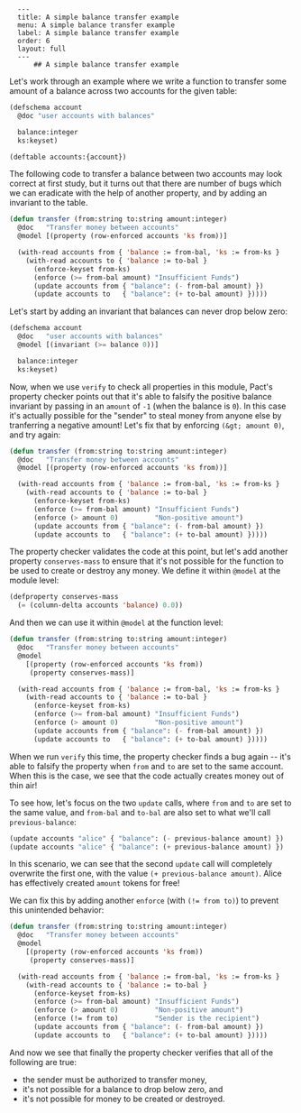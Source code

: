       ---
      title: A simple balance transfer example
      menu: A simple balance transfer example
      label: A simple balance transfer example
      order: 6
      layout: full
      ---
          ## A simple balance transfer example

Let's work through an example where we write a function to transfer some amount
of a balance across two accounts for the given table:

```lisp
(defschema account
  @doc "user accounts with balances"

  balance:integer
  ks:keyset)

(deftable accounts:{account})
```

The following code to transfer a balance between two accounts may look correct
at first study, but it turns out that there are number of bugs which we can
eradicate with the help of another property, and by adding an invariant to the
table.

```lisp
(defun transfer (from:string to:string amount:integer)
  @doc   "Transfer money between accounts"
  @model [(property (row-enforced accounts 'ks from))]

  (with-read accounts from { 'balance := from-bal, 'ks := from-ks }
    (with-read accounts to { 'balance := to-bal }
      (enforce-keyset from-ks)
      (enforce (>= from-bal amount) "Insufficient Funds")
      (update accounts from { "balance": (- from-bal amount) })
      (update accounts to   { "balance": (+ to-bal amount) }))))
```

Let's start by adding an invariant that balances can never drop below zero:

```lisp
(defschema account
  @doc   "user accounts with balances"
  @model [(invariant (>= balance 0))]

  balance:integer
  ks:keyset)
```

Now, when we use `verify` to check all properties in this module, Pact's
property checker points out that it's able to falsify the positive balance
invariant by passing in an `amount` of `-1` (when the balance is `0`). In this
case it's actually possible for the "sender" to steal money from anyone else by
tranferring a negative amount! Let's fix that by enforcing `(&gt; amount 0)`,
and try again:

```lisp
(defun transfer (from:string to:string amount:integer)
  @doc   "Transfer money between accounts"
  @model [(property (row-enforced accounts 'ks from))]

  (with-read accounts from { 'balance := from-bal, 'ks := from-ks }
    (with-read accounts to { 'balance := to-bal }
      (enforce-keyset from-ks)
      (enforce (>= from-bal amount) "Insufficient Funds")
      (enforce (> amount 0)         "Non-positive amount")
      (update accounts from { "balance": (- from-bal amount) })
      (update accounts to   { "balance": (+ to-bal amount) }))))
```

The property checker validates the code at this point, but let's add another
property `conserves-mass` to ensure that it's not possible for the function to
be used to create or destroy any money. We define it within `@model` at the
module level:

```lisp
(defproperty conserves-mass
  (= (column-delta accounts 'balance) 0.0))
```

And then we can use it within `@model` at the function level:

```lisp
(defun transfer (from:string to:string amount:integer)
  @doc   "Transfer money between accounts"
  @model
    [(property (row-enforced accounts 'ks from))
     (property conserves-mass)]

  (with-read accounts from { 'balance := from-bal, 'ks := from-ks }
    (with-read accounts to { 'balance := to-bal }
      (enforce-keyset from-ks)
      (enforce (>= from-bal amount) "Insufficient Funds")
      (enforce (> amount 0)         "Non-positive amount")
      (update accounts from { "balance": (- from-bal amount) })
      (update accounts to   { "balance": (+ to-bal amount) }))))
```

When we run `verify` this time, the property checker finds a bug again -- it's
able to falsify the property when `from` and `to` are set to the same account.
When this is the case, we see that the code actually creates money out of thin
air!

To see how, let's focus on the two `update` calls, where `from` and `to` are set
to the same value, and `from-bal` and `to-bal` are also set to what we'll call
`previous-balance`:

```lisp
(update accounts "alice" { "balance": (- previous-balance amount) })
(update accounts "alice" { "balance": (+ previous-balance amount) })
```

In this scenario, we can see that the second `update` call will completely
overwrite the first one, with the value `(+ previous-balance amount)`. Alice has
effectively created `amount` tokens for free!

We can fix this by adding another `enforce` (with `(!= from to)`) to prevent
this unintended behavior:

```lisp
(defun transfer (from:string to:string amount:integer)
  @doc   "Transfer money between accounts"
  @model
    [(property (row-enforced accounts 'ks from))
     (property conserves-mass)]

  (with-read accounts from { 'balance := from-bal, 'ks := from-ks }
    (with-read accounts to { 'balance := to-bal }
      (enforce-keyset from-ks)
      (enforce (>= from-bal amount) "Insufficient Funds")
      (enforce (> amount 0)         "Non-positive amount")
      (enforce (!= from to)         "Sender is the recipient")
      (update accounts from { "balance": (- from-bal amount) })
      (update accounts to   { "balance": (+ to-bal amount) }))))
```

And now we see that finally the property checker verifies that all of the
following are true:

- the sender must be authorized to transfer money,
- it's not possible for a balance to drop below zero, and
- it's not possible for money to be created or destroyed.
